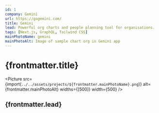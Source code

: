 ```yaml
---
id: 1
company: Gemini
url: https://gogemini.com/
title: Gemini
lead: Powerful org charts and people planning tool for organisations.
tags: [Next.js, GraphQL, Tailwind CSS]
mainPhotoName: gemini
mainPhotoAlt: Image of sample chart org in Gemini app
---
```



# {frontmatter.title}

<Picture
  src={import(`../../assets/projects/${frontmatter.mainPhotoName}.png`)}
  alt={frontmatter.mainPhotoAlt}
  widths={[500]}
  width={500}
/>

## {frontmatter.lead}
